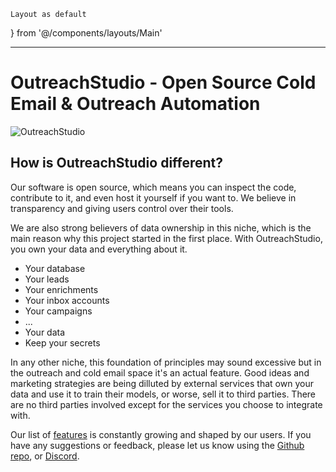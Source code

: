 	Layout as default
} from '@/components/layouts/Main'

---

# OutreachStudio - Open Source Cold Email & Outreach Automation

![OutreachStudio](@/media/images/campaignlist.png)

## How is OutreachStudio different?

Our software is open source, which means you can inspect the code,
contribute to it, and even host it yourself if you want to. We believe
in transparency and giving users control over their tools.

We are also strong believers of data ownership in this niche, which is the
main reason why this project started in the first place. With
OutreachStudio, you own your data and everything about it.

- Your database
- Your leads
- Your enrichments
- Your inbox accounts
- Your campaigns
- ...
- Your data
- Keep your secrets

In any other niche, this foundation of principles may sound excessive but
in the outreach and cold email space it's an actual feature. Good ideas and
marketing strategies are being dilluted by external services that own your data
and use it to train their models, or worse, sell it to third parties.
There are no third parties involved except for the services you choose to
integrate with.

Our list of [features](/features) is constantly growing and shaped by our
users. If you have any suggestions or feedback, please let us know using the
[Github repo](https://github.com/OutreachStud-io/studio/), or [Discord](https://discord.gg/outreachstudio).
